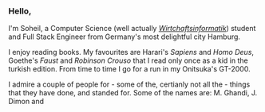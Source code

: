 ### Hello,

I'm Soheil, a Computer Science (well actually [_Wirtchaftsinformatik_](https://en.wikipedia.org/wiki/Business_informatics))
student and Full Stack Engineer from Germany's most delightful city Hamburg.

I enjoy reading books. My favourites are Harari's _Sapiens_ and _Homo Deus_, Goethe's _Faust_ and _Robinson Crouso_
that I read only once as a kid in the turkish edition.
From time to time I go for a run in my Onitsuka's GT-2000.

I admire a couple of people for - some of the, certianly not all the - things that they have done, and standed for.
Some of the names are: M. Ghandi, J. Dimon and

###
